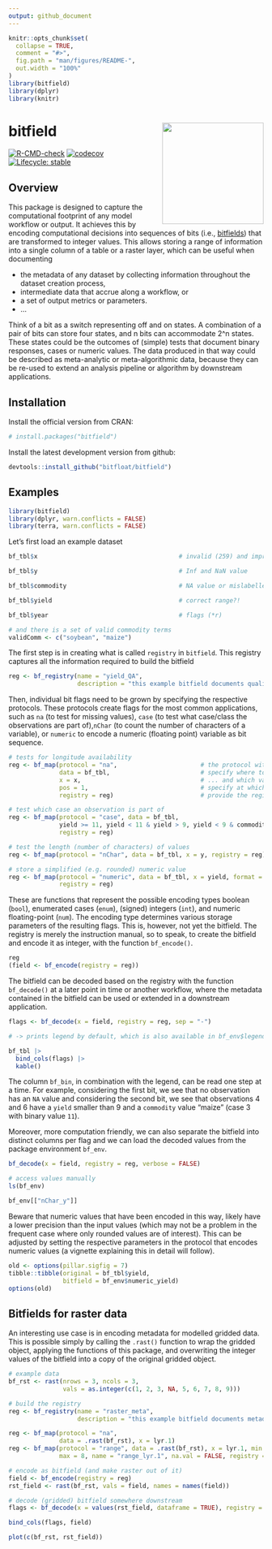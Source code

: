 ```yaml
---
output: github_document
---
```


<!-- README.md is generated from README.Rmd. Please edit that file -->

```r
knitr::opts_chunk$set(
  collapse = TRUE,
  comment = "#>",
  fig.path = "man/figures/README-",
  out.width = "100%"
)
library(bitfield)
library(dplyr)
library(knitr)
```

# bitfield <a href='https://github.com/bitfloat/bitfield/'><img src='man/figures/logo.svg' align="right" height="200" /></a>

<!-- badges: start -->
<!-- [![CRAN\_Status\_Badge](http://www.r-pkg.org/badges/version/bitfield)](https://cran.r-project.org/package=bitfield) -->
<!-- [![](http://cranlogs.r-pkg.org/badges/grand-total/bitfield)](https://cran.r-project.org/package=bitfield) -->

[![R-CMD-check](https://github.com/bitfloat/bitfield/actions/workflows/R-CMD-check.yaml/badge.svg)](https://github.com/bitfloat/bitfield/actions/workflows/R-CMD-check.yaml)
[![codecov](https://codecov.io/gh/bitfloat/bitfield/graph/badge.svg?token=QZB36RION3)](https://app.codecov.io/gh/bitfloat/bitfield)
[![Lifecycle: stable](https://img.shields.io/badge/lifecycle-stable-brightgreen.svg)](https://lifecycle.r-lib.org/articles/stages.html#stable)

<!-- badges: end -->

## Overview

This package is designed to capture the computational footprint of any model workflow or output. It achieves this by encoding computational decisions into sequences of bits (i.e., [bitfields](https://en.wikipedia.org/wiki/Bit_field)) that are transformed to integer values. This allows storing a range of information into a single column of a table or a raster layer, which can be useful when documenting 

  - the metadata of any dataset by collecting information throughout the dataset creation process, 
  - intermediate data that accrue along a workflow, or 
  - a set of output metrics or parameters.
  - ...

Think of a bit as a switch representing off and on states. A combination of a pair of bits can store four states, and n bits can accommodate 2^n states. These states could be the outcomes of (simple) tests that document binary responses, cases or numeric values. The data produced in that way could be described as meta-analytic or meta-algorithmic data, because they can be re-used to extend an analysis pipeline or algorithm by downstream applications.

## Installation

Install the official version from CRAN:

```r
# install.packages("bitfield")
```

Install the latest development version from github:

```r
devtools::install_github("bitfloat/bitfield")
```


## Examples

```r
library(bitfield)
library(dplyr, warn.conflicts = FALSE)
library(terra, warn.conflicts = FALSE)
```

Let's first load an example dataset

```r
bf_tbl$x                                       # invalid (259) and improbable (0) coordinate value

bf_tbl$y                                       # Inf and NaN value

bf_tbl$commodity                               # NA value or mislabelled term ("honey")

bf_tbl$yield                                   # correct range?!

bf_tbl$year                                    # flags (*r)

# and there is a set of valid commodity terms
validComm <- c("soybean", "maize")
```

The first step is in creating what is called `registry` in `bitfield`. This registry captures all the information required to build the bitfield

```r
reg <- bf_registry(name = "yield_QA",
                   description = "this example bitfield documents quality assessment of yield data.")
```

Then, individual bit flags need to be grown by specifying the respective protocols. These protocols create flags for the most common applications, such as `na` (to test for missing values), `case` (to test what case/class the observations are part of),`nChar` (to count the number of characters of a variable), or `numeric` to encode a numeric (floating point) variable as bit sequence.
  
```r
# tests for longitude availability
reg <- bf_map(protocol = "na",                       # the protocol with which to build the bit flag
              data = bf_tbl,                         # specify where to determine flags
              x = x,                                 # ... and which variable to test
              pos = 1,                               # specify at which position to store the flag
              registry = reg)                        # provide the registry to update

# test which case an observation is part of
reg <- bf_map(protocol = "case", data = bf_tbl,
              yield >= 11, yield < 11 & yield > 9, yield < 9 & commodity == "maize",
              registry = reg)

# test the length (number of characters) of values
reg <- bf_map(protocol = "nChar", data = bf_tbl, x = y, registry = reg)

# store a simplified (e.g. rounded) numeric value
reg <- bf_map(protocol = "numeric", data = bf_tbl, x = yield, format = "half", 
              registry = reg)
```

These are functions that represent the possible encoding types boolean (`bool`), enumerated cases (`enum`), (signed) integers (`int`), and numeric floating-point (`num`). The encoding type determines various storage parameters of the resulting flags. This is, however, not yet the bitfield. The registry is merely the instruction manual, so to speak, to create the bitfield and encode it as integer, with the function `bf_encode()`.

```r
reg
(field <- bf_encode(registry = reg))
```

The bitfield can be decoded based on the registry with the function `bf_decode()` at a later point in time or another workflow, where the metadata contained in the bitfield can be used or extended in a downstream application.

```r
flags <- bf_decode(x = field, registry = reg, sep = "-")

# -> prints legend by default, which is also available in bf_env$legend

bf_tbl |>
  bind_cols(flags) |>
  kable()
```

The column `bf_bin`, in combination with the legend, can be read one step at a time. For example, considering the first bit, we see that no observation has an `NA` value and considering the second bit, we see that observations 4 and 6 have a `yield` smaller than 9 and a `commodity` value "maize" (case 3 with binary value `11`).

Moreover, more computation friendly, we can also separate the bitfield into distinct columns per flag and we can load the decoded values from the package environment `bf_env`. 

```r
bf_decode(x = field, registry = reg, verbose = FALSE)

# access values manually
ls(bf_env)

bf_env[["nChar_y"]]
```

Beware that numeric values that have been encoded in this way, likely have a lower precision than the input values (which may not be a problem in the frequent case where only rounded values are of interest). This can be adjusted by setting the respective parameters in the protocol that encodes numeric values (a vignette explaining this in detail will follow).

```r
old <- options(pillar.sigfig = 7)
tibble::tibble(original = bf_tbl$yield, 
               bitfield = bf_env$numeric_yield)
options(old)
```

## Bitfields for raster data

An interesting use case is in encoding metadata for modelled gridded data. This is possible simply by calling the `.rast()` function to wrap the gridded object, applying the functions of this package, and overwriting the integer values of the bitfield into a copy of the original gridded object.

```r
# example data
bf_rst <- rast(nrows = 3, ncols = 3, 
               vals = as.integer(c(1, 2, 3, NA, 5, 6, 7, 8, 9)))

# build the registry
reg <- bf_registry(name = "raster_meta",
                   description = "this example bitfield documents metadata for a raster object.")

reg <- bf_map(protocol = "na", 
              data = .rast(bf_rst), x = lyr.1)
reg <- bf_map(protocol = "range", data = .rast(bf_rst), x = lyr.1, min = 4, 
              max = 8, name = "range_lyr.1", na.val = FALSE, registry = reg)

# encode as bitfield (and make raster out of it)
field <- bf_encode(registry = reg)
rst_field <- rast(bf_rst, vals = field, names = names(field))

# decode (gridded) bitfield somewhere downstream
flags <- bf_decode(x = values(rst_field, dataframe = TRUE), registry = reg)

bind_cols(flags, field)

plot(c(bf_rst, rst_field))
```
